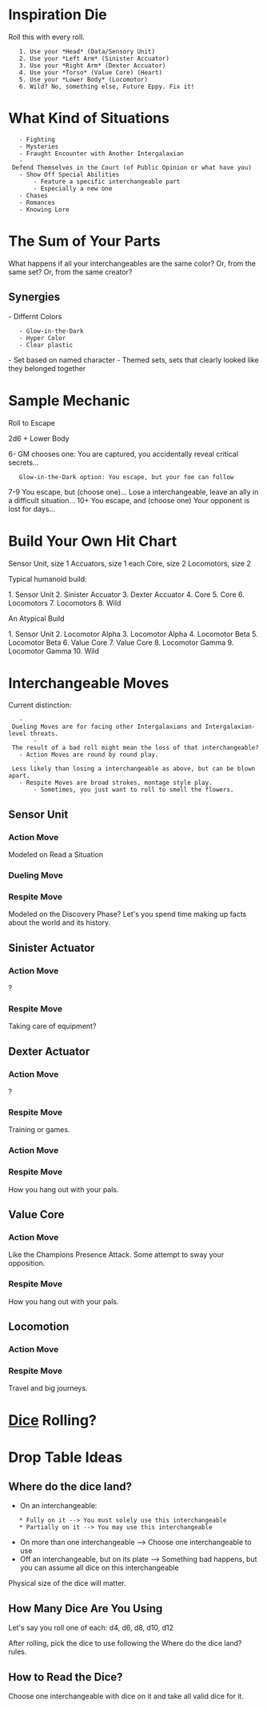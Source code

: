= Inspiration Die =

Roll this with every roll.

    1. Use your *Head* (Data/Sensory Unit)
    2. Use your *Left Arm* (Sinister Accuator)
    3. Use your *Right Arm* (Dexter Accuator)
    4. Use your *Torso* (Value Core) (Heart)
    5. Use your *Lower Body* (Locomotor)
    6. Wild? No, something else, Future Eppy. Fix it!

= What Kind of Situations =

    - Fighting
    - Mysteries
    - Fraught Encounter with Another Intergalaxian
    - Defend Themselves in the Court (of Public Opinion or what have you)
    - Show Off Special Abilities
        - Feature a specific interchangeable part
        - Especially a new one
    - Chases
    - Romances
    - Knowing Lore

= The Sum of Your Parts =

What happens if all your interchangeables are the same color?
Or, from the same set?
Or, from the same creator?

== Synergies ==
- Differnt Colors
    - Glow-in-the-Dark
    - Hyper Color
    - Clear plastic
- Set based on named character
- Themed sets, sets that clearly looked like they belonged together

= Sample Mechanic =

Roll to Escape

2d6 + Lower Body

6-  GM chooses one: You are captured, you accidentally reveal critical secrets...
    Glow-in-the-Dark option: You escape, but your foe can follow
7-9 You escape, but (choose one)... Lose a interchangeable, leave an ally in a difficult situation...
10+ You escape, and (choose one) Your opponent is lost for days...

= Build Your Own Hit Chart =
 
Sensor Unit, size 1
Accuators, size 1 each
Core, size 2
Locomotors, size 2

Typical humanoid build:

1. Sensor Unit
2. Sinister Accuator
3. Dexter Accuator
4. Core
5. Core
6. Locomotors
7. Locomotors
8. Wild

An Atypical Build

1. Sensor Unit
2. Locomotor Alpha
3. Locomotor Alpha
4. Locomotor Beta
5. Locomotor Beta
6. Value Core
7. Value Core
8. Locomotor Gamma
9. Locomotor Gamma
10. Wild

= Interchangeable Moves =

Current distinction: 

    - Dueling Moves are for facing other Intergalaxians and Intergalaxian-level threats.
        - The result of a bad roll might mean the loss of that interchangeable?
    - Action Moves are round by round play.
        - Less likely than losing a interchangeable as above, but can be blown apart.
    - Respite Moves are broad strokes, montage style play.
        - Sometimes, you just want to roll to smell the flowers.


== Sensor Unit ==

=== Action Move ===
Modeled on Read a Situation

=== Dueling Move ===

=== Respite Move ===
Modeled on the Discovery Phase? Let's you spend time making up facts about the world and its history.

== Sinister Actuator ==

=== Action Move ===
?

=== Respite Move ===
Taking care of equipment?

== Dexter Actuator ==

=== Action Move ===
?

=== Respite Move ===
Training or games.

=== Action Move ===

=== Respite Move ===
How you hang out with your pals.

== Value Core ==

=== Action Move ===
Like the Champions Presence Attack. Some attempt to sway your opposition.

=== Respite Move ===
How you hang out with your pals.

== Locomotion ==

=== Action Move ===

=== Respite Move ===
Travel and big journeys.

= [[Dice]] Rolling? =

= Drop Table Ideas =

== Where do the dice land? ==

* On an interchangeable:
    * Fully on it --> You must solely use this interchangeable
    * Partially on it --> You may use this interchangeable
* On more than one interchangeable --> Choose one interchangeable to use
* Off an interchangeable, but on its plate --> Something bad happens, but you can assume all dice on this interchangeable

Physical size of the dice will matter.

== How Many Dice Are You Using ==

Let's say you roll one of each: d4, d6, d8, d10, d12

After rolling, pick the dice to use following the Where do the dice land? rules.

== How to Read the Dice? ==

Choose one interchangeable with dice on it and take all valid dice for it.

